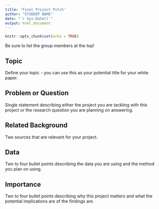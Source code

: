 ```yaml
---
title: 'Final Project Pitch'
author: "STUDENT NAME"
date: "`r Sys.Date()`"
output: html_document
---
```


```r
knitr::opts_chunk$set(echo = TRUE)
```

Be sure to list the group members at the top!

## Topic

Define your topic - you can use this as your potential title for your white paper.

## Problem or Question

Single statement describing either the project you are tackling with this project or the research question you are planning on answering. 

## Related Background

Two sources that are relevant for your project.

## Data

Two to four bullet points describing the data you are using and the method you plan on using.

## Importance

Two to four bullet points describing why this project matters and what the potential implications are of the findings are.